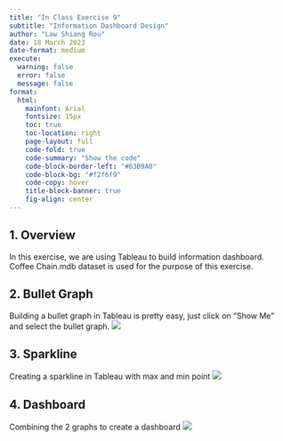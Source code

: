 ```yaml
---
title: "In Class Exercise 9"
subtitle: "Information Dashboard Design"
author: "Law Shiang Rou"
date: 18 March 2023
date-format: medium
execute:
  warning: false
  error: false
  message: false
format:
  html:
    mainfont: Arial
    fontsize: 15px
    toc: true
    toc-location: right
    page-layout: full
    code-fold: true
    code-summary: "Show the code"
    code-block-border-left: "#63B9A0"
    code-block-bg: "#f2f6f9"
    code-copy: hover
    title-block-banner: true
    fig-align: center
---
```


## **1. Overview**
In this exercise, we are using Tableau to build information dashboard.
Coffee Chain.mdb dataset is used for the purpose of this exercise.

## **2. Bullet Graph**

Building a bullet graph in Tableau is pretty easy, just click on "Show Me" and select the bullet graph.
![](images/in-class9-1.png){width="80%," fig.align="center"}

## **3. Sparkline**
Creating a sparkline in Tableau with max and min point
![](images/in-class9-2.png){width="60%," fig.align="center"}

## **4. Dashboard**
Combining the 2 graphs to create a dashboard
![](images/in-class9-2.png){width="60%," fig.align="center"}


